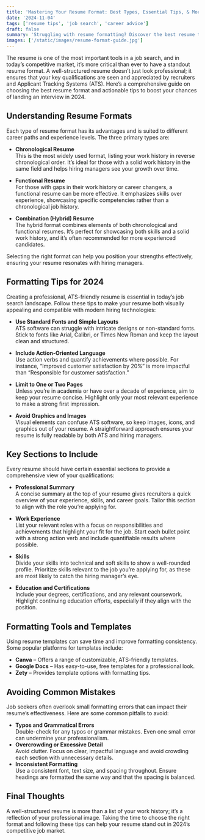 ```yaml
---
title: 'Mastering Your Resume Format: Best Types, Essential Tips, & More for 2024'
date: '2024-11-04'
tags: ['resume tips', 'job search', 'career advice']
draft: false
summary: 'Struggling with resume formatting? Discover the best resume types, formatting tips, and essential advice to make your resume stand out in 2024’s competitive job market.'
images: ['/static/images/resume-format-guide.jpg']
---
```


The resume is one of the most important tools in a job search, and in today’s competitive market, it’s more critical than ever to have a standout resume format. A well-structured resume doesn’t just look professional; it ensures that your key qualifications are seen and appreciated by recruiters and Applicant Tracking Systems (ATS). Here’s a comprehensive guide on choosing the best resume format and actionable tips to boost your chances of landing an interview in 2024.

## Understanding Resume Formats

Each type of resume format has its advantages and is suited to different career paths and experience levels. The three primary types are:

- **Chronological Resume**  
  This is the most widely used format, listing your work history in reverse chronological order. It’s ideal for those with a solid work history in the same field and helps hiring managers see your growth over time.
- **Functional Resume**  
  For those with gaps in their work history or career changers, a functional resume can be more effective. It emphasizes skills over experience, showcasing specific competencies rather than a chronological job history.

- **Combination (Hybrid) Resume**  
  The hybrid format combines elements of both chronological and functional resumes. It’s perfect for showcasing both skills and a solid work history, and it’s often recommended for more experienced candidates.

Selecting the right format can help you position your strengths effectively, ensuring your resume resonates with hiring managers.

## Formatting Tips for 2024

Creating a professional, ATS-friendly resume is essential in today’s job search landscape. Follow these tips to make your resume both visually appealing and compatible with modern hiring technologies:

- **Use Standard Fonts and Simple Layouts**  
  ATS software can struggle with intricate designs or non-standard fonts. Stick to fonts like Arial, Calibri, or Times New Roman and keep the layout clean and structured.

- **Include Action-Oriented Language**  
  Use action verbs and quantify achievements where possible. For instance, “Improved customer satisfaction by 20%” is more impactful than “Responsible for customer satisfaction.”

- **Limit to One or Two Pages**  
  Unless you’re in academia or have over a decade of experience, aim to keep your resume concise. Highlight only your most relevant experience to make a strong first impression.

- **Avoid Graphics and Images**  
  Visual elements can confuse ATS software, so keep images, icons, and graphics out of your resume. A straightforward approach ensures your resume is fully readable by both ATS and hiring managers.

## Key Sections to Include

Every resume should have certain essential sections to provide a comprehensive view of your qualifications:

- **Professional Summary**  
  A concise summary at the top of your resume gives recruiters a quick overview of your experience, skills, and career goals. Tailor this section to align with the role you’re applying for.

- **Work Experience**  
  List your relevant roles with a focus on responsibilities and achievements that highlight your fit for the job. Start each bullet point with a strong action verb and include quantifiable results where possible.

- **Skills**  
  Divide your skills into technical and soft skills to show a well-rounded profile. Prioritize skills relevant to the job you’re applying for, as these are most likely to catch the hiring manager’s eye.

- **Education and Certifications**  
  Include your degrees, certifications, and any relevant coursework. Highlight continuing education efforts, especially if they align with the position.

## Formatting Tools and Templates

Using resume templates can save time and improve formatting consistency. Some popular platforms for templates include:

- **Canva** – Offers a range of customizable, ATS-friendly templates.
- **Google Docs** – Has easy-to-use, free templates for a professional look.
- **Zety** – Provides template options with formatting tips.

## Avoiding Common Mistakes

Job seekers often overlook small formatting errors that can impact their resume’s effectiveness. Here are some common pitfalls to avoid:

- **Typos and Grammatical Errors**  
  Double-check for any typos or grammar mistakes. Even one small error can undermine your professionalism.
- **Overcrowding or Excessive Detail**  
  Avoid clutter. Focus on clear, impactful language and avoid crowding each section with unnecessary details.
- **Inconsistent Formatting**  
  Use a consistent font, text size, and spacing throughout. Ensure headings are formatted the same way and that the spacing is balanced.

## Final Thoughts

A well-structured resume is more than a list of your work history; it’s a reflection of your professional image. Taking the time to choose the right format and following these tips can help your resume stand out in 2024’s competitive job market.
